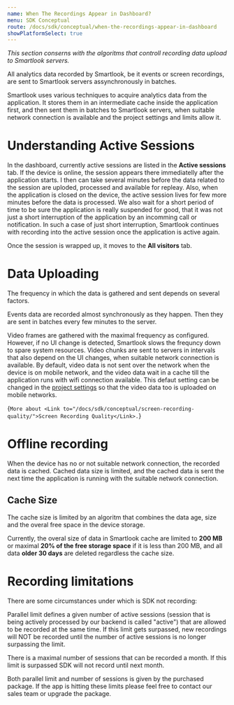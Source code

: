 ```yaml
---
name: When The Recordings Appear in Dashboard?
menu: SDK Conceptual
route: /docs/sdk/conceptual/when-the-recordings-appear-in-dashboard
showPlatformSelect: true
---
```



<Title>When The Recordings Appear in Dashboard?</Title>

*This section conserns with the algoritms that controll recording data upload to Smartlook servers.*

<TextBlock kind="important">
All analytics data recorded by Smartlook, be it events or screen recordings, are sent to Smartlook servers assynchronously in batches.
</TextBlock>

Smartlook uses various techniques to acquire analytics data from the application. It stores them in an intermediate cache inside the application first, and then sent them in batches to Smartlook servers, when suitable network connection is available and the project settings and limits allow it.

# Understanding Active Sessions

In the dashboard, currently active sessions are listed in the **Active sessions** tab. If the device is online, the session appears there immediatelly after the application starts. I then can take several minutes before the data related to the session are uploded, processed and available for repleay. Also, when the application is closed on the device, the active session lives for few more minutes before the data is processed. We also wait for a short period of time to be sure the application is really suspended for good, that it was not just a short interruption of the application by an incomming call or notification. In such a case of just short interruption, Smartlook continues with recording into the active session once the application is active again.

Once the session is wrapped up, it moves to the **All visitors** tab.

# Data Uploading

The frequency in which the data is gathered and sent depends on several factors.

Events data are recorded almost synchronously as they happen. Then they are sent in batches every few minutes to the server.

Video frames are gathered with the maximal frequency as configured. However, if no UI change is detected, Smartlook slows the frequncy down to spare system resources. Video chunks are sent to servers in intervals that also depend on the UI changes, when suitable network connection is available. By default, video data is not sent over the network when the device is on mobile network, and the video data wait in a cache till the application runs with wifi connection available. This defaut setting can be changed in the [project settings](https://application.smartlook.com/settings/projects) so that the video data too is uploaded on mobile networks.


<TextBlock>{`
More about <Link to="/docs/sdk/conceptual/screen-recording-quality/">Screen Recording Quality</Link>.
`}</TextBlock>

# Offline recording

When the device has no or not suitable network connection, the recorded data is cached. Cached data size is limited, and the cached data is sent the next time the application is running with the suitable network connection.

## Cache Size

The cache size is limited by an algoritm that combines the data age, size and the overal free space in the device storage.

Currently, the overal size of data in Smartlook cache are limited to **200 MB** or maximal **20% of the free storage space** if it is less than 200 MB, and all data **older 30 days** are deleted regardless the cache size.


# Recording limitations

There are some circumstances under which is SDK not recording:

Parallel limit defines a given number of active sessions (session that is being actively processed by our backend is called "active") that are allowed to be recorded at the same time. If this limit gets surpassed, new recordings will NOT be recorded until the number of active sessions is no longer surpassing the limit.

There is a maximal number of sessions that can be recorded a month. If this limit is surpassed SDK will not record until next month.

<TextBlock kind="important">
Both parallel limit and number of sessions is given by the purchased package. If the app is hitting these limits please feel free to contact our sales team or upgrade the package.
</TextBlock>
